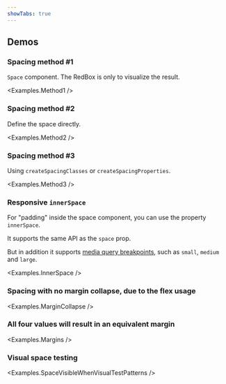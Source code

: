 ```yaml
---
showTabs: true
---
```



## Demos

### Spacing method #1

`Space` component. The RedBox is only to visualize the result.

<Examples.Method1 />

### Spacing method #2

Define the space directly.

<Examples.Method2 />

### Spacing method #3

Using `createSpacingClasses` or `createSpacingProperties`.

<Examples.Method3 />

### Responsive `innerSpace`

For "padding" inside the space component, you can use the property `innerSpace`.

It supports the same API as the `space` prop.

But in addition it supports [media query breakpoints](/uilib/usage/layout/media-queries), such as `small`, `medium` and `large`.

<Examples.InnerSpace />

### Spacing with no margin collapse, due to the flex usage

<Examples.MarginCollapse />

### All four values will result in an equivalent margin

<Examples.Margins />

### Visual space testing

<Examples.SpaceVisibleWhenVisualTestPatterns />

<VisibleWhenVisualTest>
  <Examples.SpaceVisibleWhenVisualTestElements />
  <Examples.SpaceVisibleWhenVisualTestReset />
</VisibleWhenVisualTest>
